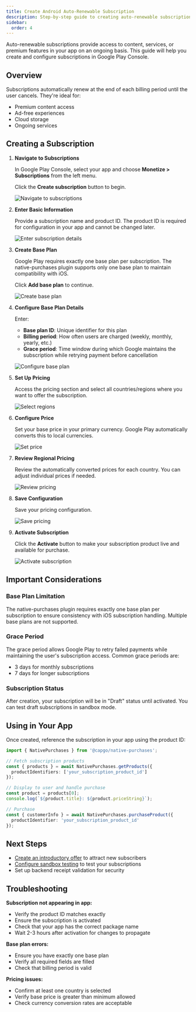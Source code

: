 ```yaml
---
title: Create Android Auto-Renewable Subscription
description: Step-by-step guide to creating auto-renewable subscriptions in Google Play Console for the native-purchases plugin.
sidebar:
  order: 4
---
```



Auto-renewable subscriptions provide access to content, services, or premium features in your app on an ongoing basis. This guide will help you create and configure subscriptions in Google Play Console.

## Overview

Subscriptions automatically renew at the end of each billing period until the user cancels. They're ideal for:
- Premium content access
- Ad-free experiences
- Cloud storage
- Ongoing services

## Creating a Subscription

<Steps>

1. **Navigate to Subscriptions**

   In Google Play Console, select your app and choose **Monetize > Subscriptions** from the left menu.

   Click the **Create subscription** button to begin.

   ![Navigate to subscriptions](/native-purchases/android/create-subscription/navigate-to-subscriptions.webp)

2. **Enter Basic Information**

   Provide a subscription name and product ID. The product ID is required for configuration in your app and cannot be changed later.

   ![Enter subscription details](/native-purchases/android/create-subscription/enter-subscription-details.webp)

3. **Create Base Plan**

   Google Play requires exactly one base plan per subscription. The native-purchases plugin supports only one base plan to maintain compatibility with iOS.

   Click **Add base plan** to continue.

   ![Create base plan](/native-purchases/android/create-subscription/create-base-plan.webp)

4. **Configure Base Plan Details**

   Enter:
   - **Base plan ID**: Unique identifier for this plan
   - **Billing period**: How often users are charged (weekly, monthly, yearly, etc.)
   - **Grace period**: Time window during which Google maintains the subscription while retrying payment before cancellation

   ![Configure base plan](/native-purchases/android/create-subscription/configure-base-plan-details.webp)

5. **Set Up Pricing**

   Access the pricing section and select all countries/regions where you want to offer the subscription.

   ![Select regions](/native-purchases/android/create-subscription/select-pricing-regions.webp)

6. **Configure Price**

   Set your base price in your primary currency. Google Play automatically converts this to local currencies.

   ![Set price](/native-purchases/android/create-subscription/set-base-price.webp)

7. **Review Regional Pricing**

   Review the automatically converted prices for each country. You can adjust individual prices if needed.

   ![Review pricing](/native-purchases/android/create-subscription/review-regional-pricing.webp)

8. **Save Configuration**

   Save your pricing configuration.

   ![Save pricing](/native-purchases/android/create-subscription/save-pricing-configuration.webp)

9. **Activate Subscription**

   Click the **Activate** button to make your subscription product live and available for purchase.

   ![Activate subscription](/native-purchases/android/create-subscription/activate-subscription.webp)

</Steps>

## Important Considerations

### Base Plan Limitation

The native-purchases plugin requires exactly one base plan per subscription to ensure consistency with iOS subscription handling. Multiple base plans are not supported.

### Grace Period

The grace period allows Google Play to retry failed payments while maintaining the user's subscription access. Common grace periods are:
- 3 days for monthly subscriptions
- 7 days for longer subscriptions

### Subscription Status

After creation, your subscription will be in "Draft" status until activated. You can test draft subscriptions in sandbox mode.

## Using in Your App

Once created, reference the subscription in your app using the product ID:

```typescript
import { NativePurchases } from '@capgo/native-purchases';

// Fetch subscription products
const { products } = await NativePurchases.getProducts({
  productIdentifiers: ['your_subscription_product_id']
});

// Display to user and handle purchase
const product = products[0];
console.log(`${product.title}: ${product.priceString}`);

// Purchase
const { customerInfo } = await NativePurchases.purchaseProduct({
  productIdentifier: 'your_subscription_product_id'
});
```

## Next Steps

- [Create an introductory offer](/docs/plugins/native-purchases/android-introductory-offer/) to attract new subscribers
- [Configure sandbox testing](/docs/plugins/native-purchases/android-sandbox-testing/) to test your subscriptions
- Set up backend receipt validation for security

## Troubleshooting

**Subscription not appearing in app:**
- Verify the product ID matches exactly
- Ensure the subscription is activated
- Check that your app has the correct package name
- Wait 2-3 hours after activation for changes to propagate

**Base plan errors:**
- Ensure you have exactly one base plan
- Verify all required fields are filled
- Check that billing period is valid

**Pricing issues:**
- Confirm at least one country is selected
- Verify base price is greater than minimum allowed
- Check currency conversion rates are acceptable
